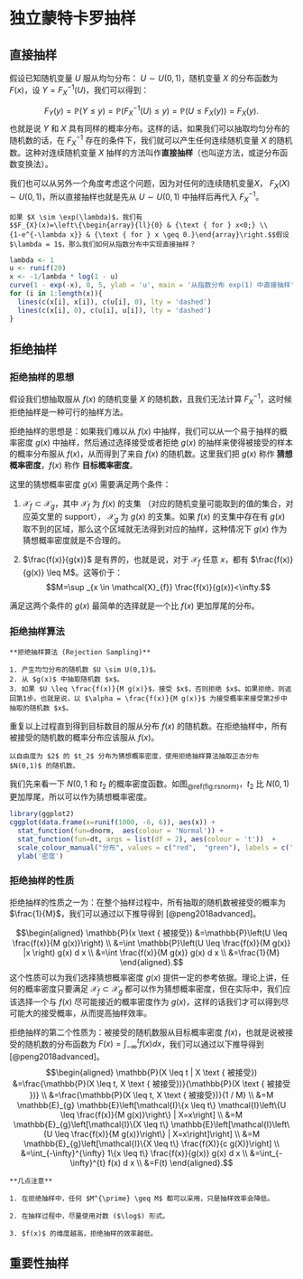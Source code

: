 # 独立蒙特卡罗抽样 {#mc}


## 直接抽样

假设已知随机变量 $U$ 服从均匀分布： $U\sim U(0,1)$，随机变量 $X$ 的分布函数为 $F(x)$，设 $Y = F_X^{-1}(U)$，我们可以得到：

$$
F_{Y}(y)=\mathbb{P}(Y \leq y)=\mathbb{P}\left(F_{X}^{-1}(U) \leq y\right)=\mathbb{P}\left(U \leq F_{X}(y)\right)=F_{X}(y).
$$
也就是说 $Y$ 和 $X$ 具有同样的概率分布。这样的话，如果我们可以抽取均匀分布的随机数的话，在 $F_X^{-1}$ 存在的条件下，我们就可以产生任何连续随机变量 $X$ 的随机数。这种对连续随机变量 $X$ 抽样的方法叫作**直接抽样**（也叫逆方法，或逆分布函数变换法）。

我们也可以从另外一个角度考虑这个问题，因为对任何的连续随机变量$X$， $F_X(X) \sim U(0, 1)$，所以直接抽样也就是先从 $U\sim U(0,1)$ 中抽样后再代入 $F_X^{-1}$。

```example
如果 $X \sim \exp(\lambda)$，我们有
$$F_{X}(x)=\left\{\begin{array}{ll}{0} & {\text { for } x<0;} \\
{1-e^{-\lambda x}} & {\text { for } x \geq 0.}\end{array}\right.$$假设 $\lambda = 1$，那么我们如何从指数分布中实现直接抽样？
```

```r
lambda <- 1
u <- runif(20)
x <- -1/lambda * log(1 - u)
curve(1 - exp(-x), 0, 5, ylab = 'u', main = '从指数分布 exp(1) 中直接抽样') 
for (i in 1:length(x)){
  lines(c(x[i], x[i]), c(u[i], 0), lty = 'dashed')
  lines(c(x[i], 0), c(u[i], u[i]), lty = 'dashed')
}
```

## 拒绝抽样

### 拒绝抽样的思想

假设我们想抽取服从 $f(x)$ 的随机变量 $X$ 的随机数，且我们无法计算  $F^{-1}_X$，这时候拒绝抽样是一种可行的抽样方法。

拒绝抽样的思想是：如果我们难以从 $f(x)$ 中抽样，我们可以从一个易于抽样的概率密度 $g(x)$ 中抽样，然后通过选择接受或者拒绝 $g(x)$ 的抽样来使得被接受的样本的概率分布服从 $f(x)$，从而得到了来自 $f(x)$ 的随机数。这里我们把 $g(x)$ 称作 **猜想概率密度**，$f(x)$ 称作 **目标概率密度**。

这里的猜想概率密度 $g(x)$ 需要满足两个条件：

1. $\mathcal{X}_f \subset \mathcal{X}_g$，其中 $\mathcal{X}_f$ 为 $f(x)$ 的支集 （对应的随机变量可能取到的值的集合，对应英文里的 support）， $\mathcal{X}_g$ 为 $g(x)$ 的支集。如果 $f(x)$ 的支集中存在有 $g(x)$ 取不到的区域，那么这个区域就无法得到对应的抽样，这种情况下 $g(x)$ 作为猜想概率密度就是不合理的。 

2. $\frac{f(x)}{g(x)}$ 是有界的，也就是说，对于 $\mathcal{X}_f$ 任意 $x$，都有 $\frac{f(x)}{g(x)} \leq M$。这等价于：$$M=\sup _{x \in \mathcal{X}_{f}} \frac{f(x)}{g(x)}<\infty.$$

满足这两个条件的 $g(x)$ 最简单的选择就是一个比 $f(x)$ 更加厚尾的分布。

### 拒绝抽样算法

\centering
```block
**拒绝抽样算法 (Rejection Sampling)**

1. 产生均匀分布的随机数 $U \sim U(0,1)$。
2. 从 $g(x)$ 中抽取随机数 $x$。
3. 如果 $U \leq \frac{f(x)}{M g(x)}$，接受 $x$，否则拒绝 $x$。如果拒绝，则返回第1步。也就是说，以 $\alpha = \frac{f(x)}{M g(x)}$ 为接受概率来接受第2步中抽取的随机数 $x$。
```

重复以上过程直到得到目标数目的服从分布 $f(x)$ 的随机数。在拒绝抽样中，所有被接受的随机数的概率分布应该服从 $f(x)$。


```example
以自由度为 $2$ 的 $t_2$ 分布为猜想概率密度，使用拒绝抽样算法抽取正态分布 $N(0,1)$ 的随机数。
```

我们先来看一下 $N(0, 1$ 和 $t_2$ 的概率密度函数。如图~\@ref(fig:rsnorm)~，$t_2$ 比 $N(0,1)$ 更加厚尾，所以可以作为猜想概率密度。

```r
library(ggplot2)
cggplot(data.frame(x=runif(1000, -6, 6)), aes(x)) +
  stat_function(fun=dnorm,  aes(colour = 'Normal')) +
  stat_function(fun=dt, args = list(df = 2), aes(colour = 't'))  +
  scale_colour_manual("分布", values = c("red",  "green"), labels = c('N(0, 1)', expression(t[2]))) +
  ylab('密度')
```

### 拒绝抽样的性质

拒绝抽样的性质之一为：在整个抽样过程中，所有抽取的随机数被接受的概率为 $\frac{1}{M}$，我们可以通过以下推导得到 [@peng2018advanced]。

$$\begin{aligned} \mathbb{P}(x \text { 被接受}) &=\mathbb{P}\left(U \leq \frac{f(x)}{M g(x)}\right) \\ &=\int \mathbb{P}\left(U \leq \frac{f(x)}{M g(x)} |x \right) g(x) d x \\ &=\int \frac{f(x)}{M g(x)} g(x) d x \\ &=\frac{1}{M} \end{aligned}.$$
这个性质可以为我们选择猜想概率密度 $g(x)$ 提供一定的参考依据。理论上讲，任何的概率密度只要满足 $\mathcal{X}_f \subset \mathcal{X}_g$ 都可以作为猜想概率密度，但在实际中，我们应该选择一个与 $f(x)$ 尽可能接近的概率密度作为 $g(x)$，这样的话我们才可以得到尽可能大的接受概率，从而提高抽样效率。

拒绝抽样的第二个性质为：被接受的随机数服从目标概率密度 $f(x)$，也就是说被接受的随机数的分布函数为 $F(x) = \int_{-\infty}^t f(x) dx$，我们可以通过以下推导得到 [@peng2018advanced]。
$$\begin{aligned} \mathbb{P}(X \leq t | X \text { 被接受}) &=\frac{\mathbb{P}(X \leq t, X \text { 被接受})}{\mathbb{P}(X \text { 被接受 })} \\ &=\frac{\mathbb{P}(X \leq t, X \text { 被接受})}{1 / M} \\ &=M \mathbb{E}_{g} \mathbb{E}\left[\mathcal{I}\{x \leq t\} \mathcal{I}\left\{U \leq \frac{f(x)}{M g(x)}\right\} | X=x\right] \\ &=M \mathbb{E}_{g}\left[\mathcal{I}\{X \leq t\} \mathbb{E}\left[\mathcal{I}\left\{U \leq \frac{f(x)}{M g(x)}\right\} | X=x\right]\right] \\ &=M \mathbb{E}_{g}\left[\mathcal{I}\{X \leq t\} \frac{f(X)}{c g(X)}\right] \\ &=\int_{-\infty}^{\infty} 1\{x \leq t\} \frac{f(x)}{g(x)} g(x) d x \\ &=\int_{-\infty}^{t} f(x) d x \\ &=F(t) \end{aligned}.$$

\centering
```block
**几点注意**

1. 在拒绝抽样中，任何 $M^{\prime} \geq M$ 都可以采用，只是抽样效率会降低。

2. 在抽样过程中，尽量使用对数 ($\log$) 形式。

3. $f(x)$ 的维度越高，拒绝抽样的效率越低。

```


## 重要性抽样
